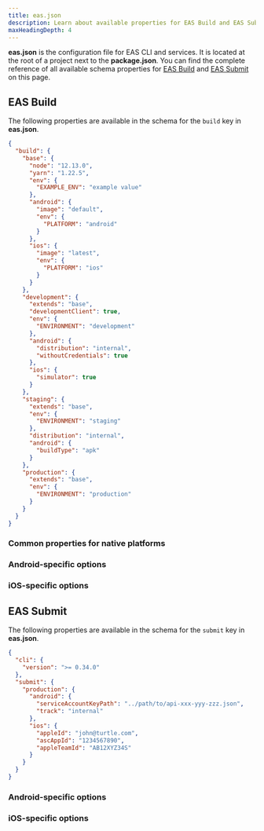 ```yaml
---
title: eas.json
description: Learn about available properties for EAS Build and EAS Submit to configure and override their default behavior from within your project.
maxHeadingDepth: 4
---
```




**eas.json** is the configuration file for EAS CLI and services. It is located at the root of a project next to the **package.json**. You can find the complete reference of all available schema properties for [EAS Build](/build/introduction) and [EAS Submit](/submit/introduction) on this page.

## EAS Build

The following properties are available in the schema for the `build` key in **eas.json**.

<Collapsible summary="Example schema of multiple build profiles">

```json eas.json
{
  "build": {
    "base": {
      "node": "12.13.0",
      "yarn": "1.22.5",
      "env": {
        "EXAMPLE_ENV": "example value"
      },
      "android": {
        "image": "default",
        "env": {
          "PLATFORM": "android"
        }
      },
      "ios": {
        "image": "latest",
        "env": {
          "PLATFORM": "ios"
        }
      }
    },
    "development": {
      "extends": "base",
      "developmentClient": true,
      "env": {
        "ENVIRONMENT": "development"
      },
      "android": {
        "distribution": "internal",
        "withoutCredentials": true
      },
      "ios": {
        "simulator": true
      }
    },
    "staging": {
      "extends": "base",
      "env": {
        "ENVIRONMENT": "staging"
      },
      "distribution": "internal",
      "android": {
        "buildType": "apk"
      }
    },
    "production": {
      "extends": "base",
      "env": {
        "ENVIRONMENT": "production"
      }
    }
  }
}
```

</Collapsible>

### Common properties for native platforms

<EasJsonPropertiesTable schema={commonSchema} />

### Android-specific options

<EasJsonPropertiesTable schema={androidSchema} />

### iOS-specific options

<EasJsonPropertiesTable schema={iosSchema} />

## EAS Submit

The following properties are available in the schema for the `submit` key in **eas.json**.

<Collapsible summary="Example schema of with production profile">

```json eas.json
{
  "cli": {
    "version": ">= 0.34.0"
  },
  "submit": {
    "production": {
      "android": {
        "serviceAccountKeyPath": "../path/to/api-xxx-yyy-zzz.json",
        "track": "internal"
      },
      "ios": {
        "appleId": "john@turtle.com",
        "ascAppId": "1234567890",
        "appleTeamId": "AB12XYZ34S"
      }
    }
  }
}
```

</Collapsible>

### Android-specific options

<EasJsonPropertiesTable schema={submitAndroidSchema} />

### iOS-specific options

<EasJsonPropertiesTable schema={submitIosSchema} />
